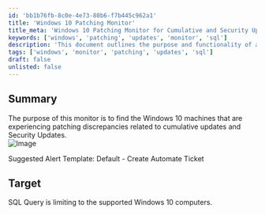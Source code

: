 ```yaml
---
id: 'bb1b76fb-8c0e-4e73-80b6-f7b445c962a1'
title: 'Windows 10 Patching Monitor'
title_meta: 'Windows 10 Patching Monitor for Cumulative and Security Updates'
keywords: ['windows', 'patching', 'updates', 'monitor', 'sql']
description: 'This document outlines the purpose and functionality of a monitor designed to identify Windows 10 machines with discrepancies in patching, specifically related to cumulative and security updates. It includes a suggested alert template for automating ticket creation in response to detected issues.'
tags: ['windows', 'monitor', 'patching', 'updates', 'sql']
draft: false
unlisted: false
---
```

## Summary

The purpose of this monitor is to find the Windows 10 machines that are experiencing patching discrepancies related to cumulative updates and Security Updates.  
![Image](../../../static/img/CWM---Automate---Patching---Windows-10-CU-Patching-Sanity-Check/image_1.png)

Suggested Alert Template: Default - Create Automate Ticket

## Target

SQL Query is limiting to the supported Windows 10 computers.













